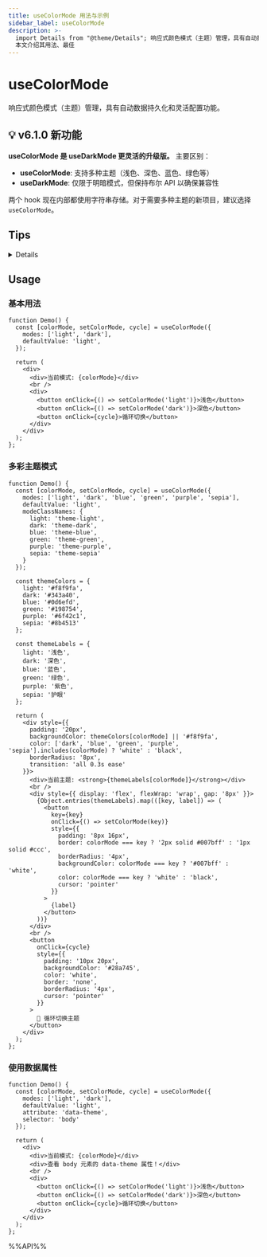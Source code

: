 ```yaml
---
title: useColorMode 用法与示例
sidebar_label: useColorMode
description: >-
  import Details from "@theme/Details"; 响应式颜色模式（主题）管理，具有自动数据持久化和灵活配置功能。 <Details summary="点击展开"> 对于服务端渲染的应用程序而言，由于无法在服务端获取到用户的颜色偏好。所以第一次渲染的时候可能会出现闪烁。想要避免此问题，你可以参考一下步骤。
  本文介绍其用法、最佳
---
```


# useColorMode

响应式颜色模式（主题）管理，具有自动数据持久化和灵活配置功能。

## 💡 v6.1.0 新功能

**useColorMode 是 useDarkMode 更灵活的升级版。** 主要区别：

- **useColorMode**: 支持多种主题（浅色、深色、蓝色、绿色等）
- **useDarkMode**: 仅限于明暗模式，但保持布尔 API 以确保兼容性

两个 hook 现在内部都使用字符串存储。对于需要多种主题的新项目，建议选择 `useColorMode`。

## Tips

<Details summary="点击展开">
对于服务端渲染的应用程序而言，由于无法在服务端获取到用户的颜色偏好。所以第一次渲染的时候可能会出现闪烁。想要避免此问题，你可以参考一下步骤。

1. 在你的内容渲染前增加一个脚本。

```tsx
<script
  dangerouslySetInnerHTML={{
    // 增加一个自执行的函数
    __html: `
          (function () {
            function setMode(mode) {
              if (mode) {
                document.documentElement.classList.add(mode);
              }
            }
            let store = localStorage.getItem('reactuses-color-mode');
            let mode;
            if(store === null){
              // 你可以根据需要自定义这个逻辑
              const darkQuery = window.matchMedia('(prefers-color-scheme: dark)');
              mode = darkQuery.matches ? 'dark' : 'light';
            }else {
              // 直接使用存储的字符串值
              mode = store || 'light';
            }
            setMode(mode)
          })();
      `,
  }}
></script>
```

2. 为了方便统一管理颜色模式，我们推荐使用 `context` 来存储它们。

```tsx
import { useColorMode } from "@reactuses/core";
import React, { createContext, useContext } from "react";

type ThemeContext = { 
  theme: string | null; 
  setTheme: (theme: string) => void;
  cycleTheme: () => void;
};

const ThemeContext = createContext<ThemeContext | undefined>(undefined);

export function ThemeProvider({ children }: { children: React.ReactNode }) {
  const [theme, setTheme, cycleTheme] = useColorMode({
    modes: ['light', 'dark', 'auto'],
    defaultValue: 'auto',
    storageKey: 'my-app-theme',
  });

  return (
    <ThemeContext.Provider value={{ theme, setTheme, cycleTheme }}>
      {children}
    </ThemeContext.Provider>
  );
}

export function useTheme() {
  const context = useContext(ThemeContext);
  if (context === undefined) {
    throw new Error("useTheme must be used within a ThemeProvider");
  }
  return context;
}
```

</Details>

## Usage

### 基本用法

```tsx live
function Demo() {
  const [colorMode, setColorMode, cycle] = useColorMode({
    modes: ['light', 'dark'],
    defaultValue: 'light',
  });

  return (
    <div>
      <div>当前模式: {colorMode}</div>
      <br />
      <div>
        <button onClick={() => setColorMode('light')}>浅色</button>
        <button onClick={() => setColorMode('dark')}>深色</button>
        <button onClick={cycle}>循环切换</button>
      </div>
    </div>
  );
};
```

### 多彩主题模式

```tsx live
function Demo() {
  const [colorMode, setColorMode, cycle] = useColorMode({
    modes: ['light', 'dark', 'blue', 'green', 'purple', 'sepia'],
    defaultValue: 'light',
    modeClassNames: {
      light: 'theme-light',
      dark: 'theme-dark', 
      blue: 'theme-blue',
      green: 'theme-green',
      purple: 'theme-purple',
      sepia: 'theme-sepia'
    }
  });

  const themeColors = {
    light: '#f8f9fa',
    dark: '#343a40',
    blue: '#0d6efd',
    green: '#198754',
    purple: '#6f42c1',
    sepia: '#8b4513'
  };

  const themeLabels = {
    light: '浅色',
    dark: '深色',
    blue: '蓝色',
    green: '绿色',
    purple: '紫色',
    sepia: '护眼'
  };

  return (
    <div style={{ 
      padding: '20px', 
      backgroundColor: themeColors[colorMode] || '#f8f9fa',
      color: ['dark', 'blue', 'green', 'purple', 'sepia'].includes(colorMode) ? 'white' : 'black',
      borderRadius: '8px',
      transition: 'all 0.3s ease'
    }}>
      <div>当前主题: <strong>{themeLabels[colorMode]}</strong></div>
      <br />
      <div style={{ display: 'flex', flexWrap: 'wrap', gap: '8px' }}>
        {Object.entries(themeLabels).map(([key, label]) => (
          <button 
            key={key}
            onClick={() => setColorMode(key)}
            style={{ 
              padding: '8px 16px',
              border: colorMode === key ? '2px solid #007bff' : '1px solid #ccc',
              borderRadius: '4px',
              backgroundColor: colorMode === key ? '#007bff' : 'white',
              color: colorMode === key ? 'white' : 'black',
              cursor: 'pointer'
            }}
          >
            {label}
          </button>
        ))}
      </div>
      <br />
      <button 
        onClick={cycle}
        style={{
          padding: '10px 20px',
          backgroundColor: '#28a745',
          color: 'white',
          border: 'none',
          borderRadius: '4px',
          cursor: 'pointer'
        }}
      >
        🔄 循环切换主题
      </button>
    </div>
  );
};
```

### 使用数据属性

```tsx live
function Demo() {
  const [colorMode, setColorMode, cycle] = useColorMode({
    modes: ['light', 'dark'],
    defaultValue: 'light',
    attribute: 'data-theme',
    selector: 'body'
  });

  return (
    <div>
      <div>当前模式: {colorMode}</div>
      <div>查看 body 元素的 data-theme 属性！</div>
      <br />
      <div>
        <button onClick={() => setColorMode('light')}>浅色</button>
        <button onClick={() => setColorMode('dark')}>深色</button>
        <button onClick={cycle}>循环切换</button>
      </div>
    </div>
  );
};
```

%%API%%
